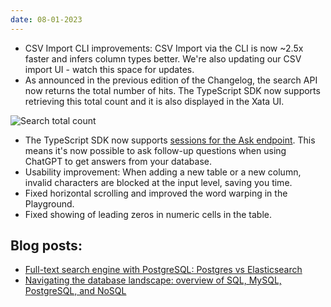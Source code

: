 ```yaml
---
date: 08-01-2023
---
```


- CSV Import CLI improvements: CSV Import via the CLI is now ~2.5x faster and infers column types better. We're also updating our CSV import UI - watch this space for updates.
- As announced in the previous edition of the Changelog, the search API now returns the total number of hits. The TypeScript SDK now supports retrieving this total count and it is also displayed in the Xata UI.
    
![Search total count](images/search-total-count.png)
    
- The TypeScript SDK now supports [sessions for the Ask endpoint](https://xata.io/docs/typescript-client/ask#asking-follow-up-questions). This means it's now possible to ask follow-up questions when using ChatGPT to get answers from your database.
- Usability improvement: When adding a new table or a new column, invalid characters are blocked at the input level, saving you time.
- Fixed horizontal scrolling and improved the word warping in the Playground.
- Fixed showing of leading zeros in numeric cells in the table.

## Blog posts:

- [Full-text search engine with PostgreSQL: Postgres vs Elasticsearch](https://xata.io/blog/postgres-full-text-search-postgres-vs-elasticsearch)
- [Navigating the database landscape: overview of SQL, MySQL, PostgreSQL, and NoSQL](https://xata.io/blog/sql-mysql-postgresql-nosql)
